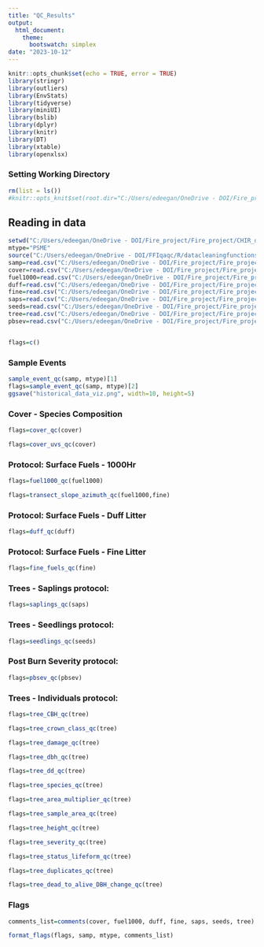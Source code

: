 ```yaml
---
title: "QC_Results"
output: 
  html_document:
    theme:
      bootswatch: simplex
date: "2023-10-12"
---
```


```r
knitr::opts_chunk$set(echo = TRUE, error = TRUE)
library(stringr)
library(outliers)
library(EnvStats)
library(tidyverse)
library(miniUI)
library(bslib)
library(dplyr)
library(knitr)
library(DT)
library(xtable)
library(openxlsx)
```

### Setting Working Directory

```r
rm(list = ls())
#knitr::opts_knit$set(root.dir="C:/Users/edeegan/OneDrive - DOI/Fire_project/Fire_project/tmp")

```

## Reading in data {.tabset}

```r
setwd("C:/Users/edeegan/OneDrive - DOI/Fire_project/Fire_project/CHIR_data/")
mtype="PSME"
source("C:/Users/edeegan/OneDrive - DOI/FFIqaqc/R/datacleaningfunctions.R")
samp=read.csv("C:/Users/edeegan/OneDrive - DOI/Fire_project/Fire_project/CHIR_data/CHIR_SampleEventReport.csv")
cover=read.csv("C:/Users/edeegan/OneDrive - DOI/Fire_project/Fire_project/CHIR_data/PIPO/CHIR_PIPO_Cover-Species_Composition(metric)_XPT.csv", na.strings=c("","NA"))
fuel1000=read.csv("C:/Users/edeegan/OneDrive - DOI/Fire_project/Fire_project/CHIR_data/PIPO/CHIR_PIPO_Surface_Fuels-1000Hr_XPT.csv", na.strings=c("","NA"))
duff=read.csv("C:/Users/edeegan/OneDrive - DOI/Fire_project/Fire_project/CHIR_data/PIPO/CHIR_PIPO_Surface_Fuels-Duff_Litter_XPT.csv", na.strings=c("","NA"))
fine=read.csv("C:/Users/edeegan/OneDrive - DOI/Fire_project/Fire_project/CHIR_data/PIPO/CHIR_PIPO_Surface Fuels-Fine_XPT.csv", na.strings=c("","NA"))
saps=read.csv("C:/Users/edeegan/OneDrive - DOI/Fire_project/Fire_project/CHIR_data/PIPO/CHIR_PIPO_Trees-Saplings(Diameter_Class)(metric)_XPT.csv", na.strings=c("","NA"))
seeds=read.csv("C:/Users/edeegan/OneDrive - DOI/Fire_project/Fire_project/CHIR_data/PIPO/CHIR_PIPO_Trees-Seedlings(Height_Class)(metric)_XPT.csv")
tree=read.csv("C:/Users/edeegan/OneDrive - DOI/Fire_project/Fire_project/CHIR_data/PIPO/CHIR_PIPO_Trees-Individuals(metric)_XPT.csv")
pbsev=read.csv("C:/Users/edeegan/OneDrive - DOI/Fire_project/Fire_project/CHIR_data/PIPO/PIPO_Post Burn Severity_XPT.csv")


flags=c()
```

### Sample Events

```r
sample_event_qc(samp, mtype)[1]
flags=sample_event_qc(samp, mtype)[2]
ggsave("historical_data_viz.png", width=10, height=5)


```

### Cover - Species Composition

```r
flags=cover_qc(cover)

flags=cover_uvs_qc(cover)
```

### Protocol: Surface Fuels - 1000Hr

```r
flags=fuel1000_qc(fuel1000)
```

```r
flags=transect_slope_azimuth_qc(fuel1000,fine)
```

### Protocol: Surface Fuels - Duff Litter

```r
flags=duff_qc(duff)
```

### Protocol: Surface Fuels - Fine Litter

```r
flags=fine_fuels_qc(fine)
```

### Trees - Saplings protocol:

```r
flags=saplings_qc(saps)
```

### Trees - Seedlings protocol:

```r
flags=seedlings_qc(seeds)
```

### Post Burn Severity protocol:

```r
flags=pbsev_qc(pbsev)
```

### Trees - Individuals protocol:

```r

flags=tree_CBH_qc(tree)

flags=tree_crown_class_qc(tree)

flags=tree_damage_qc(tree)

flags=tree_dbh_qc(tree)

flags=tree_dd_qc(tree)

flags=tree_species_qc(tree)

flags=tree_area_multiplier_qc(tree)

flags=tree_sample_area_qc(tree)

flags=tree_height_qc(tree)

flags=tree_severity_qc(tree)

flags=tree_status_lifeform_qc(tree)

flags=tree_duplicates_qc(tree)

flags=tree_dead_to_alive_DBH_change_qc(tree)
```

### Flags

```r
comments_list=comments(cover, fuel1000, duff, fine, saps, seeds, tree)

format_flags(flags, samp, mtype, comments_list)
```
